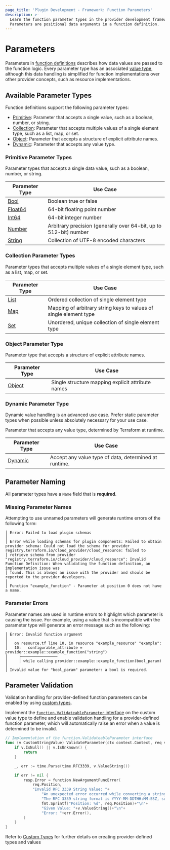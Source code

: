 ```yaml
---
page_title: 'Plugin Development - Framework: Function Parameters'
description: >-
  Learn the function parameter types in the provider development framework.
  Parameters are positional data arguments in a function definition.
---
```


# Parameters

Parameters in [function definitions](/terraform/plugin/framework/functions/implementation#definition-method) describes how data values are passed to the function logic. Every parameter type has an associated [value type](/terraform/plugin/framework/handling-data/types), although this data handling is simplified for function implementations over other provider concepts, such as resource implementations.

## Available Parameter Types

Function definitions support the following parameter types:

- [Primitive](#primitive-parameter-types): Parameter that accepts a single value, such as a boolean, number, or string.
- [Collection](#collection-parameter-types): Parameter that accepts multiple values of a single element type, such as a list, map, or set.
- [Object](#object-parameter-type): Parameter that accepts a structure of explicit attribute names.
- [Dynamic](#dynamic-parameter-type): Parameter that accepts any value type.

### Primitive Parameter Types

Parameter types that accepts a single data value, such as a boolean, number, or string.

| Parameter Type | Use Case |
|----------------|----------|
| [Bool](/terraform/plugin/framework/functions/parameters/bool) | Boolean true or false |
| [Float64](/terraform/plugin/framework/functions/parameters/float64) | 64-bit floating point number |
| [Int64](/terraform/plugin/framework/functions/parameters/int64) | 64-bit integer number |
| [Number](/terraform/plugin/framework/functions/parameters/number) | Arbitrary precision (generally over 64-bit, up to 512-bit) number |
| [String](/terraform/plugin/framework/functions/parameters/string) | Collection of UTF-8 encoded characters |

### Collection Parameter Types

Parameter types that accepts multiple values of a single element type, such as a list, map, or set.

| Parameter Type | Use Case |
|----------------|----------|
| [List](/terraform/plugin/framework/functions/parameters/list) | Ordered collection of single element type |
| [Map](/terraform/plugin/framework/functions/parameters/map) | Mapping of arbitrary string keys to values of single element type |
| [Set](/terraform/plugin/framework/functions/parameters/set) | Unordered, unique collection of single element type |

### Object Parameter Type

Parameter type that accepts a structure of explicit attribute names.

| Parameter Type | Use Case |
|----------------|----------|
| [Object](/terraform/plugin/framework/functions/parameters/object) | Single structure mapping explicit attribute names |

### Dynamic Parameter Type

<Note>

Dynamic value handling is an advanced use case. Prefer static parameter types when possible unless absolutely necessary for your use case.

</Note>

Parameter that accepts any value type, determined by Terraform at runtime.

| Parameter Type | Use Case |
|----------------|----------|
| [Dynamic](/terraform/plugin/framework/functions/parameters/dynamic) | Accept any value type of data, determined at runtime. |

## Parameter Naming

All parameter types have a `Name` field that is **required**.

### Missing Parameter Names

Attempting to use unnamed parameters will generate runtime errors of the following form:

```text
│ Error: Failed to load plugin schemas
│
│ Error while loading schemas for plugin components: Failed to obtain provider schema: Could not load the schema for provider registry.terraform.io/cloud_provider/cloud_resource: failed to
│ retrieve schema from provider "registry.terraform.io/cloud_provider/cloud_resource": Invalid Function Definition: When validating the function definition, an implementation issue was
│ found. This is always an issue with the provider and should be reported to the provider developers.
│
│ Function "example_function" - Parameter at position 0 does not have a name.
```

### Parameter Errors

Parameter names are used in runtime errors to highlight which parameter is causing the issue. For example, using a value that is incompatible with the parameter type will generate an error message such as the following:

```text
│ Error: Invalid function argument
│
│   on resource.tf line 10, in resource "example_resource" "example":
│   10:   configurable_attribute = provider::example::example_function("string")
│     ├────────────────
│     │ while calling provider::example::example_function(bool_param)
│
│ Invalid value for "bool_param" parameter: a bool is required.
```

## Parameter Validation

Validation handling for provider-defined function parameters can be enabled by using [custom types](/terraform/plugin/framework/handling-data/types/custom#validation).

Implement the [`function.ValidateableParameter` interface](https://pkg.go.dev/github.com/hashicorp/terraform-plugin-framework/function#ValidateableParameter) on the custom value type to define and enable validation handling for a provider-defined function parameter, which will automatically raise an error when a value is determined to be invalid.

```go
// Implementation of the function.ValidateableParameter interface
func (v CustomStringValue) ValidateParameter(ctx context.Context, req validation.ValidateParameterRequest, resp *validation.ValidateParameterResponse) {
    if v.IsNull() || v.IsUnknown() {
        return
    }

    _, err := time.Parse(time.RFC3339, v.ValueString())

    if err != nil {
        resp.Error = function.NewArgumentFuncError(
            req.Position,
            "Invalid RFC 3339 String Value: "+
                "An unexpected error occurred while converting a string value that was expected to be RFC 3339 format. "+
                "The RFC 3339 string format is YYYY-MM-DDTHH:MM:SSZ, such as 2006-01-02T15:04:05Z or 2006-01-02T15:04:05+07:00.\n\n"+
                fmt.Sprintf("Position: %d", req.Position)+"\n"+
                "Given Value: "+v.ValueString()+"\n"+
                "Error: "+err.Error(),
        )
    }
}
```

Refer to [Custom Types](/terraform/plugin/framework/handling-data/types/custom) for further details on creating provider-defined types and values